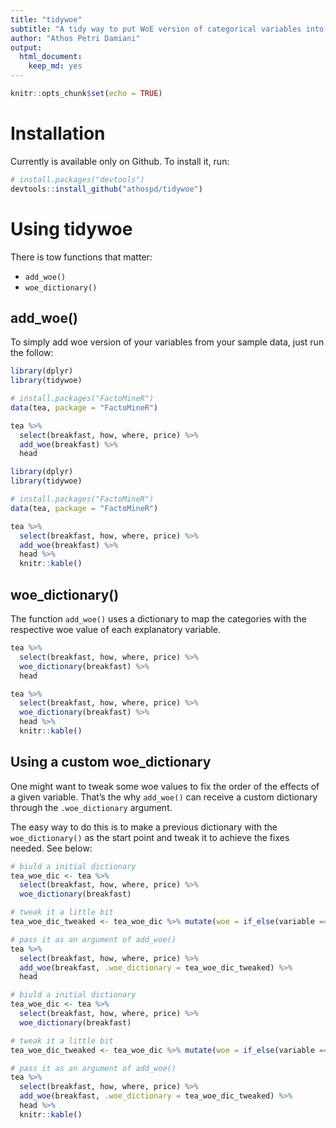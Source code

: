 ```yaml
---
title: "tidywoe"
subtitle: "A tidy way to put WoE version of categorical variables into data.frame."
author: "Athos Petri Damiani"
output: 
  html_document: 
    keep_md: yes
---
```


```r
knitr::opts_chunk$set(echo = TRUE)
```

# Installation

Currently is available only on Github. To install it, run:

```r
# install.packages("devtools")
devtools::install_github("athospd/tidywoe")
```

# Using tidywoe 

There is tow functions that matter:

- `add_woe()`
- `woe_dictionary()`

## add_woe()

To simply add woe version of your variables from your sample data, just run the follow:

```r
library(dplyr)
library(tidywoe)

# install.packages("FactoMineR")
data(tea, package = "FactoMineR")

tea %>%
  select(breakfast, how, where, price) %>% 
  add_woe(breakfast) %>%
  head
```

```r
library(dplyr)
library(tidywoe)

# install.packages("FactoMineR")
data(tea, package = "FactoMineR")

tea %>%
  select(breakfast, how, where, price) %>% 
  add_woe(breakfast) %>%
  head %>%
  knitr::kable()
```

## woe_dictionary()

The function `add_woe()` uses a dictionary to map the categories with the respective woe value of each explanatory variable.

```r
tea %>%
  select(breakfast, how, where, price) %>% 
  woe_dictionary(breakfast) %>%
  head
```

```r
tea %>%
  select(breakfast, how, where, price) %>% 
  woe_dictionary(breakfast) %>%
  head %>%
  knitr::kable()
```

## Using a custom woe_dictionary

One might want to tweak some woe values to fix the order of the effects of a given variable. That's the why `add_woe()` can receive a custom dictionary through the `.woe_dictionary` argument.

The easy way to do this is to make a previous dictionary with the `woe_dictionary()` as the start point and tweak it to achieve the fixes needed. See below:

```r
# biuld a initial dictionary
tea_woe_dic <- tea %>%
  select(breakfast, how, where, price) %>% 
  woe_dictionary(breakfast)

# tweak it a little bit
tea_woe_dic_tweaked <- tea_woe_dic %>% mutate(woe = if_else(variable == "price" & explanatory == "p_unknown", 0, woe))

# pass it as an argument of add_woe()
tea %>%
  select(breakfast, how, where, price) %>% 
  add_woe(breakfast, .woe_dictionary = tea_woe_dic_tweaked) %>%
  head
```

```r
# biuld a initial dictionary
tea_woe_dic <- tea %>%
  select(breakfast, how, where, price) %>% 
  woe_dictionary(breakfast)

# tweak it a little bit
tea_woe_dic_tweaked <- tea_woe_dic %>% mutate(woe = if_else(variable == "price" & explanatory == "p_unknown", 0, woe))

# pass it as an argument of add_woe()
tea %>%
  select(breakfast, how, where, price) %>% 
  add_woe(breakfast, .woe_dictionary = tea_woe_dic_tweaked) %>%
  head %>%
  knitr::kable()
```

